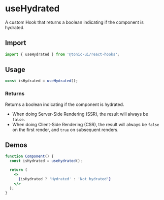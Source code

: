 # useHydrated

A custom Hook that returns a boolean indicating if the component is hydrated.

## Import

```js
import { useHydrated } from '@tonic-ui/react-hooks';
```

## Usage

```js
const isHydrated = useHydrated();
```

### Returns

Returns a boolean indicating if the component is hydrated.
* When doing Server-Side Rendering (SSR), the result will always be `false`.
* When doing Client-Side Rendering (CSR), the result will always be `false` on the first render, and `true` on subsequent renders.

## Demos

```jsx
function Component() {
  const isHydrated = useHydrated();

  return (
    <>
      {isHydrated ? 'Hydrated' : 'Not hydrated'}
    </>
  );
}
```
